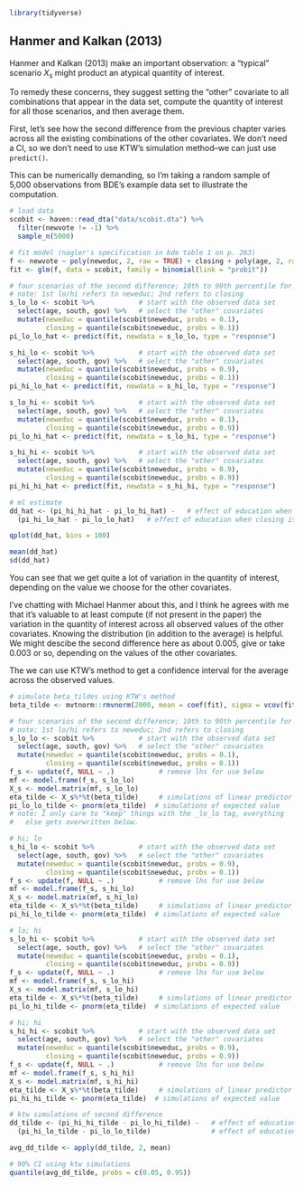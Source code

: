 
```r
library(tidyverse)
```

## Hanmer and Kalkan (2013)

Hanmer and Kalkan (2013) make an important observation: a "typical" scenario $X_s$ might product an atypical quantity of interest.

To remedy these concerns, they suggest setting the "other" covariate to all combinations that appear in the data set, compute the quantity of interest for all those scenarios, and then average them. 

First, let's see how the second difference from the previous chapter varies across all the existing combinations of the other covariates. We don't need a CI, so we don't need to use KTW's simulation method--we can just use `predict()`.

This can be numerically demanding, so I'm taking a random sample of 5,000 observations from BDE's example data set to illustrate the computation. 

```r
# load data
scobit <- haven::read_dta("data/scobit.dta") %>%
  filter(newvote != -1) %>%
  sample_n(5000)

# fit model (nagler's specification in bde table 1 on p. 263)
f <- newvote ~ poly(neweduc, 2, raw = TRUE) + closing + poly(age, 2, raw = TRUE) + south + gov
fit <- glm(f, data = scobit, family = binomial(link = "probit"))

# four scenarios of the second difference; 10th to 90th percentile for both
# note: 1st lo/hi refers to neweduc; 2nd refers to closing
s_lo_lo <- scobit %>%           # start with the observed data set
  select(age, south, gov) %>%   # select the "other" covariates
  mutate(neweduc = quantile(scobit$neweduc, probs = 0.1),
         closing = quantile(scobit$neweduc, probs = 0.1))
pi_lo_lo_hat <- predict(fit, newdata = s_lo_lo, type = "response")

s_hi_lo <- scobit %>%           # start with the observed data set
  select(age, south, gov) %>%   # select the "other" covariates
  mutate(neweduc = quantile(scobit$neweduc, probs = 0.9),
         closing = quantile(scobit$neweduc, probs = 0.1))
pi_hi_lo_hat <- predict(fit, newdata = s_hi_lo, type = "response")

s_lo_hi <- scobit %>%           # start with the observed data set
  select(age, south, gov) %>%   # select the "other" covariates
  mutate(neweduc = quantile(scobit$neweduc, probs = 0.1),
         closing = quantile(scobit$neweduc, probs = 0.9))
pi_lo_hi_hat <- predict(fit, newdata = s_lo_hi, type = "response")

s_hi_hi <- scobit %>%           # start with the observed data set
  select(age, south, gov) %>%   # select the "other" covariates
  mutate(neweduc = quantile(scobit$neweduc, probs = 0.9),
         closing = quantile(scobit$neweduc, probs = 0.9))
pi_hi_hi_hat <- predict(fit, newdata = s_hi_hi, type = "response")

# ml estimate
dd_hat <- (pi_hi_hi_hat - pi_lo_hi_hat) -   # effect of education when closing is high
  (pi_hi_lo_hat - pi_lo_lo_hat)   # effect of education when closing is low

qplot(dd_hat, bins = 100)

mean(dd_hat)
sd(dd_hat)
```

You can see that we get quite a lot of variation in the quantity of interest, depending on the value we choose for the other covariates. 

I've chatting with Michael Hanmer about this, and I think he agrees with me that it's valuable to at least compute (if not present in the paper) the variation in the quantity of interest across all observed values of the other covariates. Knowing the distribution (in addition to the average) is helpful. We might descibe the second difference here as about 0.005, give or take 0.003 or so, depending on the values of the other covariates.

The we can use KTW's method to get a confidence interval for the average across the observed values.

```r

# simulate beta_tildes using KTW's method
beta_tilde <- mvtnorm::rmvnorm(2000, mean = coef(fit), sigma = vcov(fit))

# four scenarios of the second difference; 10th to 90th percentile for both
# note: 1st lo/hi refers to neweduc; 2nd refers to closing
s_lo_lo <- scobit %>%           # start with the observed data set
  select(age, south, gov) %>%   # select the "other" covariates
  mutate(neweduc = quantile(scobit$neweduc, probs = 0.1),
         closing = quantile(scobit$neweduc, probs = 0.1))
f_s <- update(f, NULL ~ .)           # remove lhs for use below
mf <- model.frame(f_s, s_lo_lo)
X_s <- model.matrix(mf, s_lo_lo)
eta_tilde <- X_s%*%t(beta_tilde)     # simulations of linear predictor
pi_lo_lo_tilde <- pnorm(eta_tilde)  # simulations of expected value 
# note: I only care to "keep" things with the _lo_lo tag, everything 
#   else gets overwritten below.

# hi; lo
s_hi_lo <- scobit %>%           # start with the observed data set
  select(age, south, gov) %>%   # select the "other" covariates
  mutate(neweduc = quantile(scobit$neweduc, probs = 0.9),
         closing = quantile(scobit$neweduc, probs = 0.1)) 
f_s <- update(f, NULL ~ .)           # remove lhs for use below
mf <- model.frame(f_s, s_hi_lo)
X_s <- model.matrix(mf, s_hi_lo)
eta_tilde <- X_s%*%t(beta_tilde)     # simulations of linear predictor
pi_hi_lo_tilde <- pnorm(eta_tilde)  # simulations of expected value 

# lo; hi
s_lo_hi <- scobit %>%           # start with the observed data set
  select(age, south, gov) %>%   # select the "other" covariates
  mutate(neweduc = quantile(scobit$neweduc, probs = 0.1),
         closing = quantile(scobit$neweduc, probs = 0.9)) 
f_s <- update(f, NULL ~ .)           # remove lhs for use below
mf <- model.frame(f_s, s_lo_hi)
X_s <- model.matrix(mf, s_lo_hi)
eta_tilde <- X_s%*%t(beta_tilde)     # simulations of linear predictor
pi_lo_hi_tilde <- pnorm(eta_tilde)  # simulations of expected value 

# hi; hi
s_hi_hi <- scobit %>%           # start with the observed data set
  select(age, south, gov) %>%   # select the "other" covariates
  mutate(neweduc = quantile(scobit$neweduc, probs = 0.9),
         closing = quantile(scobit$neweduc, probs = 0.9)) 
f_s <- update(f, NULL ~ .)           # remove lhs for use below
mf <- model.frame(f_s, s_hi_hi)
X_s <- model.matrix(mf, s_hi_hi)
eta_tilde <- X_s%*%t(beta_tilde)     # simulations of linear predictor
pi_hi_hi_tilde <- pnorm(eta_tilde)  # simulations of expected value 

# ktw simulations of second difference
dd_tilde <- (pi_hi_hi_tilde - pi_lo_hi_tilde) -   # effect of education when closing is high
  (pi_hi_lo_tilde - pi_lo_lo_tilde)               # effect of education when closing is low

avg_dd_tilde <- apply(dd_tilde, 2, mean)

# 90% CI using ktw simulations
quantile(avg_dd_tilde, probs = c(0.05, 0.95))
```